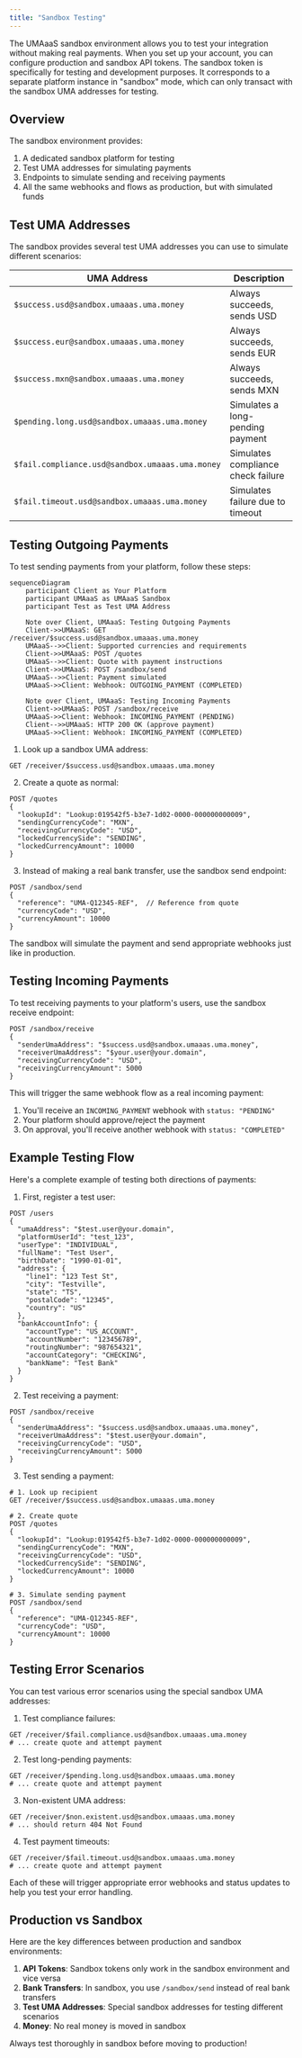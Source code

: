 ```yaml
---
title: "Sandbox Testing"
---
```

The UMAaaS sandbox environment allows you to test your integration without making real payments. When you set up your account, you can configure production and sandbox API tokens. The sandbox token is specifically for testing and development purposes.
It corresponds to a separate platform instance in "sandbox" mode, which can only transact with the sandbox UMA addresses for testing.

## Overview

The sandbox environment provides:

1. A dedicated sandbox platform for testing
2. Test UMA addresses for simulating payments
3. Endpoints to simulate sending and receiving payments
4. All the same webhooks and flows as production, but with simulated funds

## Test UMA Addresses

The sandbox provides several test UMA addresses you can use to simulate different scenarios:

| UMA Address | Description |
|------------|-------------|
| `$success.usd@sandbox.umaaas.uma.money` | Always succeeds, sends USD |
| `$success.eur@sandbox.umaaas.uma.money` | Always succeeds, sends EUR |
| `$success.mxn@sandbox.umaaas.uma.money` | Always succeeds, sends MXN |
| `$pending.long.usd@sandbox.umaaas.uma.money` | Simulates a long-pending payment |
| `$fail.compliance.usd@sandbox.umaaas.uma.money` | Simulates compliance check failure |
| `$fail.timeout.usd@sandbox.umaaas.uma.money` | Simulates failure due to timeout |

## Testing Outgoing Payments

To test sending payments from your platform, follow these steps:

```mermaid
sequenceDiagram
    participant Client as Your Platform
    participant UMAaaS as UMAaaS Sandbox
    participant Test as Test UMA Address

    Note over Client, UMAaaS: Testing Outgoing Payments
    Client->>UMAaaS: GET /receiver/$success.usd@sandbox.umaaas.uma.money
    UMAaaS-->>Client: Supported currencies and requirements
    Client->>UMAaaS: POST /quotes
    UMAaaS-->>Client: Quote with payment instructions
    Client->>UMAaaS: POST /sandbox/send
    UMAaaS-->>Client: Payment simulated
    UMAaaS->>Client: Webhook: OUTGOING_PAYMENT (COMPLETED)

    Note over Client, UMAaaS: Testing Incoming Payments
    Client->>UMAaaS: POST /sandbox/receive
    UMAaaS->>Client: Webhook: INCOMING_PAYMENT (PENDING)
    Client-->>UMAaaS: HTTP 200 OK (approve payment)
    UMAaaS->>Client: Webhook: INCOMING_PAYMENT (COMPLETED)
```

1. Look up a sandbox UMA address:

```http
GET /receiver/$success.usd@sandbox.umaaas.uma.money
```

2. Create a quote as normal:

```http
POST /quotes
{
  "lookupId": "Lookup:019542f5-b3e7-1d02-0000-000000000009",
  "sendingCurrencyCode": "MXN",
  "receivingCurrencyCode": "USD",
  "lockedCurrencySide": "SENDING",
  "lockedCurrencyAmount": 10000
}
```

3. Instead of making a real bank transfer, use the sandbox send endpoint:

```http
POST /sandbox/send
{
  "reference": "UMA-Q12345-REF",  // Reference from quote
  "currencyCode": "USD",
  "currencyAmount": 10000
}
```

The sandbox will simulate the payment and send appropriate webhooks just like in production.

## Testing Incoming Payments

To test receiving payments to your platform's users, use the sandbox receive endpoint:

```http
POST /sandbox/receive
{
  "senderUmaAddress": "$success.usd@sandbox.umaaas.uma.money",
  "receiverUmaAddress": "$your.user@your.domain",
  "receivingCurrencyCode": "USD",
  "receivingCurrencyAmount": 5000
}
```

This will trigger the same webhook flow as a real incoming payment:

1. You'll receive an `INCOMING_PAYMENT` webhook with `status: "PENDING"`
2. Your platform should approve/reject the payment
3. On approval, you'll receive another webhook with `status: "COMPLETED"`

## Example Testing Flow

Here's a complete example of testing both directions of payments:

1. First, register a test user:

```http
POST /users
{
  "umaAddress": "$test.user@your.domain",
  "platformUserId": "test_123",
  "userType": "INDIVIDUAL",
  "fullName": "Test User",
  "birthDate": "1990-01-01",
  "address": {
    "line1": "123 Test St",
    "city": "Testville",
    "state": "TS",
    "postalCode": "12345",
    "country": "US"
  },
  "bankAccountInfo": {
    "accountType": "US_ACCOUNT",
    "accountNumber": "123456789",
    "routingNumber": "987654321",
    "accountCategory": "CHECKING",
    "bankName": "Test Bank"
  }
}
```

2. Test receiving a payment:

```http
POST /sandbox/receive
{
  "senderUmaAddress": "$success.usd@sandbox.umaaas.uma.money",
  "receiverUmaAddress": "$test.user@your.domain",
  "receivingCurrencyCode": "USD",
  "receivingCurrencyAmount": 5000
}
```

3. Test sending a payment:

```http
# 1. Look up recipient
GET /receiver/$success.usd@sandbox.umaaas.uma.money

# 2. Create quote
POST /quotes
{
  "lookupId": "Lookup:019542f5-b3e7-1d02-0000-000000000009",
  "sendingCurrencyCode": "MXN",
  "receivingCurrencyCode": "USD",
  "lockedCurrencySide": "SENDING",
  "lockedCurrencyAmount": 10000
}

# 3. Simulate sending payment
POST /sandbox/send
{
  "reference": "UMA-Q12345-REF",
  "currencyCode": "USD",
  "currencyAmount": 10000
}
```

## Testing Error Scenarios

You can test various error scenarios using the special sandbox UMA addresses:

1. Test compliance failures:

```http
GET /receiver/$fail.compliance.usd@sandbox.umaaas.uma.money
# ... create quote and attempt payment
```

2. Test long-pending payments:

```http
GET /receiver/$pending.long.usd@sandbox.umaaas.uma.money
# ... create quote and attempt payment
```

3. Non-existent UMA address:

```http
GET /receiver/$non.existent.usd@sandbox.umaaas.uma.money
# ... should return 404 Not Found
```

4. Test payment timeouts:

```http
GET /receiver/$fail.timeout.usd@sandbox.umaaas.uma.money
# ... create quote and attempt payment
```

Each of these will trigger appropriate error webhooks and status updates to help you test your error handling.

## Production vs Sandbox

Here are the key differences between production and sandbox environments:

1. **API Tokens**: Sandbox tokens only work in the sandbox environment and vice versa
2. **Bank Transfers**: In sandbox, you use `/sandbox/send` instead of real bank transfers
3. **Test UMA Addresses**: Special sandbox addresses for testing different scenarios
4. **Money**: No real money is moved in sandbox

Always test thoroughly in sandbox before moving to production!

